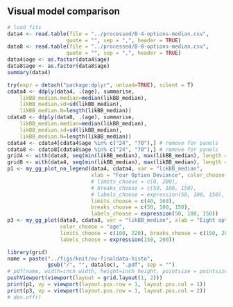 ## Visual model comparison

```r
# load fits
data4 <- read.table(file = "../processed/B-4-options-median.csv", 
				   quote = "", sep = ",", header = TRUE)
data8 <- read.table(file = "../processed/B-8-options-median.csv", 
				   quote = "", sep = ",", header = TRUE)
data4$age <- as.factor(data4$age)
data8$age <- as.factor(data8$age)
summary(data4)
```


```r
try(expr = detach("package:dplyr", unload=TRUE), silent = T)
cdata4 <- ddply(data4, .(age), summarise, 
	likBB_median.median=median(likBB_median), 
	likBB_median.sd=sd(likBB_median),
	likBB_median.N=length(likBB_median))
cdata8 <- ddply(data8, .(age), summarise, 
	likBB_median.median=median(likBB_median), 
	likBB_median.sd=sd(likBB_median),
	likBB_median.N=length(likBB_median))
cdata4 <- cdata4[cdata4$age %in% c("24", "70"),] # remove for panels
cdata8 <- cdata8[cdata8$age %in% c("24", "70"),] # remove for panels
grid4 <- with(data8, seq(min(likBB_median), max(likBB_median), length = 100))
grid8 <- with(data4, seq(min(likBB_median), max(likBB_median), length = 100))
p1 <- my_gg_plot_no_legend(data4, cdata4, var = "likBB_median", 
						   xlab = "Four Option Deviance", color_choose = "age",
						   # limits_choose = c(0, 200), 
						   # breaks_choose = c(50, 100, 150), 
						   # labels_choose = expression(50, 100, 150), normaldens4)
						   limits_choose = c(40, 160), 
						   breaks_choose = c(50, 100, 150), 
						   labels_choose = expression(50, 100, 150))
p3 <- my_gg_plot(data8, cdata8, var = "likBB_median", xlab = "Eight option Deviance", 
				 color_choose = "age", 
				 limits_choose = c(100, 220), breaks_choose = c(150, 200), 
				 labels_choose = expression(150, 200))
```


```r
library(grid)
name = paste("../figs/knit/ev-finaldata-histo", 
			 gsub("/", "", dataloc), ".pdf", sep = "")
# pdf(name, width=inch_width, height=inch_height, pointsize = pointsize)
pushViewport(viewport(layout = grid.layout(1, 2)))
print(p1, vp = viewport(layout.pos.row = 1, layout.pos.col = 1))
print(p3, vp = viewport(layout.pos.row = 1, layout.pos.col = 2))
# dev.off()
```